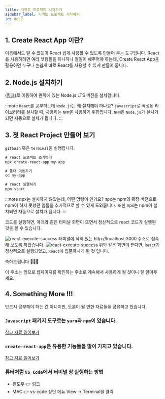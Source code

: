 ```yaml
---
title: 리액트 프로젝트 시작하기
sidebar_label: 리액트 프로젝트 시작하기
id: doc2
---
```


## 1. Create React App 이란?

이름에서도 알 수 있듯이 React 쉽게 사용할 수 있도록 만들어 주는 도구입니다. React를 사용하려면 여러 셋팅들을 하나하나 일일이 해주어야 하는데, Create React App을 활용하면 누구나 손쉽게 바로 React를 사용할 수 있게 만들어 줍니다.

## 2. Node.js 설치하기

([링크](https://nodejs.org/en/))로 이동하여 왼쪽에 있는 Node.js LTS 버전을 설치합니다.

:::note `React`를 공부하는데 `Node.js`는 왜 설치해야 하나요?
`javascript`로 작성된 라이브러리를 설치할 때, 사용하는 `NPM`을 사용하기 위함입니다. `NPM`은 `Node.js`가 설치가 되면 자동으로 설치가 됩니다.
:::

## 3. 첫 React Project 만들어 보기

`gitbash` 혹은 `terminal`을 실행합니다.

```jsx
# react 프로젝트 초기하기
npx create-react-app my-app

# 폴더 이동하기
cd my-app

# react 실행하기
npm start
```

:::note npx는 설치하지 않았는데, 어떤 명령어 인가요?
npx는 npm의 확장 버전으로 npm이 하지 못했던 일들을 추가적으로 할 수 있게 도와줍니다. 또한 npx는 npm이 설치되면 자동으로 설치가 됩니다.
:::

코드를 실행하면, 아래와 같은 터미널 화면이 뜨면서 정상적으로 react 코드가 실행된 것을 볼 수 있습니다.

![react-execute-success](./assets/2-01.png)
터미널에 적혀 있는 http://localhost:3000 주소로 접속해 보도록 하겠습니다.
![react-execute-success](./assets/2-02.png)
위와 같은 화면이 뜬다면, `React`가 정상적으로 실행되었고, `React`에 입문하시게 된 것 입니다.

축하드립니다 👏👏👏‌

이 주소는 앞으로 웹페이지를 확인하는 주소로 계속해서 사용하게 될 것이니 잘 알아두세요.

## 4. Something More !!!‌

반드시 공부해야 하는 건 아니지만, 도움이 될 만한 자료들을 공유하고 있습니다.

### `Javascript` 패키지 도구로는 `yarn`과 `npm`이 있습니다.

[참고 자료 읽어보기](https://devgunho.tistory.com/entry/Yarn-vs-npm-Package-Manager)

### `create-react-app`은 유용한 기능들을 많이 가지고 있습니다.

[참고 자료 읽어보기](https://create-react-app.dev/docs/getting-started)

### 튜터처럼 `VS Code`에서 터미널 창 실행하는 방법

- 윈도우 👉 [링크](https://tnsgud.tistory.com/648)
- MAC 👉 vs-code 상단 메뉴 View → Terminal을 클릭
